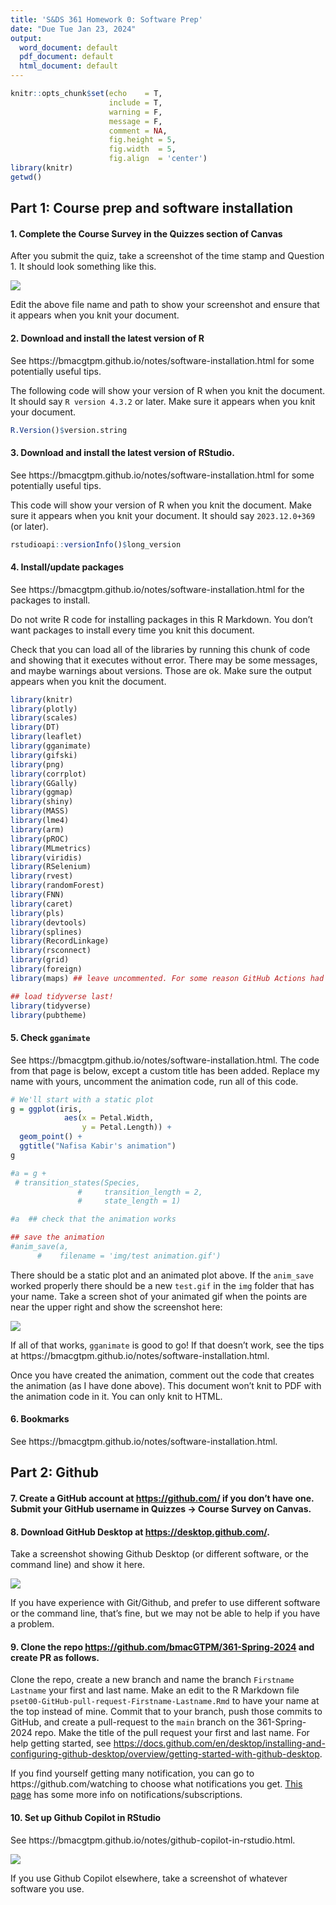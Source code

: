 ```yaml
---
title: 'S&DS 361 Homework 0: Software Prep'
date: "Due Tue Jan 23, 2024"
output:
  word_document: default
  pdf_document: default
  html_document: default
---
```


```r
knitr::opts_chunk$set(echo    = T, 
                      include = T,
                      warning = F,
                      message = F,
                      comment = NA,
                      fig.height = 5, 
                      fig.width  = 5, 
                      fig.align  = 'center')
library(knitr)
getwd()
```

## Part 1: Course prep and software installation


#### 1. Complete the Course Survey in the Quizzes section of Canvas  

After you submit the quiz, take a screenshot of the time stamp and Question 1. It should look something like this. 

![](img/snip of Course Survey.png)




Edit the above file name and path to show your screenshot and ensure that it appears when you knit your document. 

#### 2. Download and install the latest version of R 

See https://bmacgtpm.github.io/notes/software-installation.html for some potentially useful tips. 

The following code will show your version of R when you knit the document. It should say `R version 4.3.2` or later. Make sure it appears when you knit your document.  

```r
R.Version()$version.string
```

#### 3. Download and install the latest version of RStudio. 

See https://bmacgtpm.github.io/notes/software-installation.html for some potentially useful tips.

This code will show your version of R when you knit the document. Make sure it appears when you knit your document.  It should say `2023.12.0+369` (or later).  

```r
rstudioapi::versionInfo()$long_version
```

#### 4. Install/update packages

See https://bmacgtpm.github.io/notes/software-installation.html for the packages to install. 


Do not write R code for installing packages in this R Markdown. You don't want packages to install every time you knit this document. 

Check that you can load all of the libraries by running this chunk of code and showing that it executes without error. There may be some messages, and maybe warnings about versions. Those are ok. Make sure the output appears when you knit the document. 

```r
library(knitr)
library(plotly)
library(scales)
library(DT)
library(leaflet)
library(gganimate)
library(gifski)
library(png)
library(corrplot)
library(GGally)
library(ggmap)
library(shiny)
library(MASS)
library(lme4)
library(arm)
library(pROC)
library(MLmetrics)
library(viridis)
library(RSelenium)
library(rvest)
library(randomForest)
library(FNN)
library(caret)
library(pls)
library(devtools)
library(splines)
library(RecordLinkage)
library(rsconnect)
library(grid)
library(foreign)
library(maps) ## leave uncommented. For some reason GitHub Actions had a problem when this wasn't explicitly loaded here. 

## load tidyverse last!
library(tidyverse)
library(pubtheme)
```

#### 5. Check `gganimate`

See https://bmacgtpm.github.io/notes/software-installation.html. The code from that page is below, except a custom title has been added. Replace my name with yours, uncomment the animation code, run all of this code.

```r
# We'll start with a static plot
g = ggplot(iris, 
            aes(x = Petal.Width, 
                y = Petal.Length)) + 
  geom_point() + 
  ggtitle("Nafisa Kabir's animation")
g

#a = g + 
 # transition_states(Species,
               #     transition_length = 2,
               #     state_length = 1)

#a  ## check that the animation works

## save the animation
#anim_save(a, 
      #    filename = 'img/test animation.gif')

```

There should be a static plot and an animated plot above. 
If the `anim_save` worked properly there should be a new `test.gif`
in the `img` folder that has your name. Take a screen shot of your animated gif when the points are near the upper right and show the screenshot here: 

![](img/snip of test animation.png)


If all of that works, `gganimate` is good to go!  If that doesn't work, see the tips at https://bmacgtpm.github.io/notes/software-installation.html.

Once you have created the animation, comment out the code that creates the animation (as I have done above). This document won't knit to PDF with the animation code in it. You can only knit to HTML. 

#### 6. Bookmarks

See https://bmacgtpm.github.io/notes/software-installation.html. 


## Part 2: Github

#### 7. Create a GitHub account at <https://github.com/> if you don't have one. Submit your GitHub username in Quizzes -> Course Survey on Canvas.

#### 8. Download GitHub Desktop at <https://desktop.github.com/>. 

Take a screenshot showing Github Desktop (or different software, or the command line) and show it here. 


![](img/snip of GitHub Desktop.png)

If you have experience with Git/Github, and prefer to use different software or the command line, that's fine, but we may not be able to help if you have a problem.

#### 9. Clone the repo <https://github.com/bmacGTPM/361-Spring-2024> and create PR as follows.

Clone the repo, create a new branch and name the branch `Firstname Lastname` your first and last name. Make an edit to the R Markdown file `pset00-GitHub-pull-request-Firstname-Lastname.Rmd` to have your name at the top instead of mine. Commit that to your branch, push those commits to GitHub, and create a pull-request to the `main` branch on the 361-Spring-2024 repo. Make the title of the pull request your first and last name. For help getting started, see <https://docs.github.com/en/desktop/installing-and-configuring-github-desktop/overview/getting-started-with-github-desktop>.

If you find yourself getting many notification, you can go to https://github.com/watching to choose what notifications you get. [This page](https://docs.github.com/en/account-and-profile/managing-subscriptions-and-notifications-on-github/managing-subscriptions-for-activity-on-github/managing-your-subscriptions) has some more info on notifications/subscriptions. 

#### 10. Set up Github Copilot in RStudio

See https://bmacgtpm.github.io/notes/github-copilot-in-rstudio.html.  

![](img/snip of GitHub Copilot.png)


If you use Github Copilot elsewhere, take a screenshot of whatever software you use.



